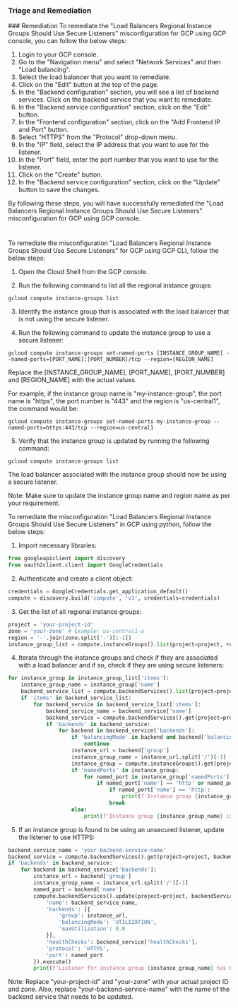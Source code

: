 
### Triage and Remediation
<Tabs>
<Tab title='Remediation'>
### Remediation

<AccordionGroup>
<Accordion title='Using Console' defaultOpen='true'>
To remediate the "Load Balancers Regional Instance Groups Should Use Secure Listeners" misconfiguration for GCP using GCP console, you can follow the below steps:

1. Login to your GCP console.
2. Go to the "Navigation menu" and select "Network Services" and then "Load balancing".
3. Select the load balancer that you want to remediate.
4. Click on the "Edit" button at the top of the page.
5. In the "Backend configuration" section, you will see a list of backend services. Click on the backend service that you want to remediate.
6. In the "Backend service configuration" section, click on the "Edit" button.
7. In the "Frontend configuration" section, click on the "Add Frontend IP and Port" button.
8. Select "HTTPS" from the "Protocol" drop-down menu.
9. In the "IP" field, select the IP address that you want to use for the listener.
10. In the "Port" field, enter the port number that you want to use for the listener.
11. Click on the "Create" button.
12. In the "Backend service configuration" section, click on the "Update" button to save the changes.

By following these steps, you will have successfully remediated the "Load Balancers Regional Instance Groups Should Use Secure Listeners" misconfiguration for GCP using GCP console.

#
</Accordion>

<Accordion title='Using CLI'>
To remediate the misconfiguration "Load Balancers Regional Instance Groups Should Use Secure Listeners" for GCP using GCP CLI, follow the below steps:

1. Open the Cloud Shell from the GCP console.

2. Run the following command to list all the regional instance groups:

```
gcloud compute instance-groups list
```

3. Identify the instance group that is associated with the load balancer that is not using the secure listener.

4. Run the following command to update the instance group to use a secure listener:

```
gcloud compute instance-groups set-named-ports [INSTANCE_GROUP_NAME] --named-ports=[PORT_NAME]:[PORT_NUMBER]/tcp --region=[REGION_NAME]
```

Replace the [INSTANCE_GROUP_NAME], [PORT_NAME], [PORT_NUMBER] and [REGION_NAME] with the actual values.

For example, if the instance group name is "my-instance-group", the port name is "https", the port number is "443" and the region is "us-central1", the command would be:

```
gcloud compute instance-groups set-named-ports my-instance-group --named-ports=https:443/tcp --region=us-central1
```

5. Verify that the instance group is updated by running the following command:

```
gcloud compute instance-groups list
```

The load balancer associated with the instance group should now be using a secure listener.

Note: Make sure to update the instance group name and region name as per your requirement.
</Accordion>

<Accordion title='Using Python'>
To remediate the misconfiguration "Load Balancers Regional Instance Groups Should Use Secure Listeners" in GCP using python, follow the below steps:

1. Import necessary libraries:

```python
from googleapiclient import discovery
from oauth2client.client import GoogleCredentials
```

2. Authenticate and create a client object:

```python
credentials = GoogleCredentials.get_application_default()
compute = discovery.build('compute', 'v1', credentials=credentials)
```

3. Get the list of all regional instance groups:

```python
project = 'your-project-id'
zone = 'your-zone' # Example: us-central1-a
region = '-'.join(zone.split('-')[:-1])
instance_group_list = compute.instanceGroups().list(project=project, region=region).execute()
```

4. Iterate through the instance groups and check if they are associated with a load balancer and if so, check if they are using secure listeners:

```python
for instance_group in instance_group_list['items']:
    instance_group_name = instance_group['name']
    backend_service_list = compute.backendServices().list(project=project, filter=f'backendType=INSTANCE_GROUP&backendGroup={instance_group_name}').execute()
    if 'items' in backend_service_list:
        for backend_service in backend_service_list['items']:
            backend_service_name = backend_service['name']
            backend_service = compute.backendServices().get(project=project, backendService=backend_service_name).execute()
            if 'backends' in backend_service:
                for backend in backend_service['backends']:
                    if 'balancingMode' in backend and backend['balancingMode'] == 'UTILIZATION':
                        continue
                    instance_url = backend['group']
                    instance_group_name = instance_url.split('/')[-1]
                    instance_group = compute.instanceGroups().get(project=project, zone=zone, instanceGroup=instance_group_name).execute()
                    if 'namedPorts' in instance_group:
                        for named_port in instance_group['namedPorts']:
                            if named_port['name'] == 'http' or named_port['name'] == 'https':
                                if named_port['name'] == 'http':
                                    print(f'Instance group {instance_group_name} is associated with a load balancer and is using an unsecured listener. Please update the listener to use HTTPS.')
                                break
                    else:
                        print(f'Instance group {instance_group_name} is associated with a load balancer but no named ports were found.')
```

5. If an instance group is found to be using an unsecured listener, update the listener to use HTTPS:

```python
backend_service_name = 'your-backend-service-name'
backend_service = compute.backendServices().get(project=project, backendService=backend_service_name).execute()
if 'backends' in backend_service:
    for backend in backend_service['backends']:
        instance_url = backend['group']
        instance_group_name = instance_url.split('/')[-1]
        named_port = backend['name']
        compute.backendServices().update(project=project, backendService=backend_service_name, body={
            'name': backend_service_name,
            'backends': [{
                'group': instance_url,
                'balancingMode': 'UTILIZATION',
                'maxUtilization': 0.8
            }],
            'healthChecks': backend_service['healthChecks'],
            'protocol': 'HTTPS',
            'port': named_port
        }).execute()
        print(f'Listener for instance group {instance_group_name} has been updated to use HTTPS.')
```

Note: Replace "your-project-id" and "your-zone" with your actual project ID and zone. Also, replace "your-backend-service-name" with the name of the backend service that needs to be updated.
</Accordion>

</AccordionGroup>
</Tab>
</Tabs>
